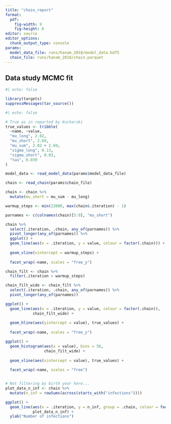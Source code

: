 ```yaml
---
title: "chain_report"
format:
  pdf:
    fig-width: 9
    fig-height: 6
editor: source
editor_options: 
  chunk_output_type: console
params:
  model_data_file: runs/hanam_2018/model_data.hdf5
  chain_file: runs/hanam_2018/chain.parquet
---
```


## Data study MCMC fit

```r
#| echo: false

library(targets)
suppressMessages(tar_source())

```

```r
#| echo: false

# True as in reported by Kucharski
true_values <- tribble(
  ~name, ~value,
  "mu_long", 2.02,
  "mu_short", 2.69,
  "mu_sum", 2.02 + 2.69,
  "sigma_long", 0.13,
  "sigma_short", 0.03,
  "tau", 0.039
)

model_data <- read_model_data(params$model_data_file)

chain <- read_chain(params$chain_file)

chain <- chain %>%
  mutate(mu_short = mu_sum - mu_long)

warmup_steps <- min(22000, max(chain$.iteration) - 1)

parnames <- c(colnames(chain)[5:9], "mu_short")

chain %>%
  select(.iteration, .chain, any_of(parnames)) %>%
  pivot_longer(any_of(parnames)) %>%
  ggplot() +
  geom_line(aes(x = .iteration, y = value, colour = factor(.chain))) +
  
  geom_vline(xintercept = warmup_steps) +
  
  facet_wrap(~name, scales = "free_y")

chain_filt <- chain %>%
  filter(.iteration > warmup_steps)

chain_filt_wide <- chain_filt %>% 
  select(.iteration, .chain, any_of(parnames)) %>%
  pivot_longer(any_of(parnames))

ggplot() +
  geom_line(aes(x = .iteration, y = value, colour = factor(.chain)),
            chain_filt_wide) +
  
  geom_hline(aes(yintercept = value), true_values) +
  
  facet_wrap(~name, scales = "free_y")

ggplot() +
  geom_histogram(aes(x = value), bins = 50,
                 chain_filt_wide) +
  
  geom_vline(aes(xintercept = value), true_values) +
  
  facet_wrap(~name, scales = "free")


# Not filtering by birth year here...
plot_data_n_inf <- chain %>%
  mutate(n_inf = rowSums(across(starts_with("infections"))))

ggplot() +
  geom_line(aes(x = .iteration, y = n_inf, group = .chain, colour = factor(.chain)),
            plot_data_n_inf) +
  ylab("Number of infections")

```
